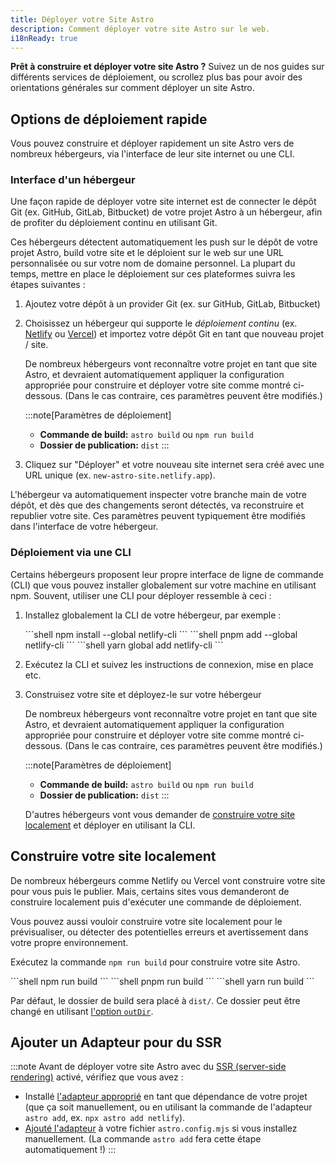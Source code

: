 ```yaml
---
title: Déployer votre Site Astro
description: Comment déployer votre site Astro sur le web.
i18nReady: true
---
```



**Prêt à construire et déployer votre site Astro ?** Suivez un de nos guides sur différents services de déploiement, ou scrollez plus bas pour avoir des orientations générales sur comment déployer un site Astro.

<DeployGuidesNav />

## Options de déploiement rapide

Vous pouvez construire et déployer rapidement un site Astro vers de nombreux hébergeurs, via l'interface de leur site internet ou une CLI.

### Interface d'un hébergeur

Une façon rapide de déployer votre site internet est de connecter le dépôt Git (ex. GitHub, GitLab, Bitbucket) de votre projet Astro à un hébergeur, afin de profiter du déploiement continu en utilisant Git.

Ces hébergeurs détectent automatiquement les push sur le dépôt de votre projet Astro, build votre site et le déploient sur le web sur une URL personnalisée ou sur votre nom de domaine personnel. La plupart du temps, mettre en place le déploiement sur ces plateformes suivra les étapes suivantes :

1. Ajoutez votre dépôt à un provider Git (ex. sur GitHub, GitLab, Bitbucket)

1. Choisissez un hébergeur qui supporte le *déploiement continu* (ex. [Netlify](/fr/guides/deploy/netlify/) ou [Vercel](/fr/guides/deploy/vercel/)) et importez votre dépôt Git en tant que nouveau projet / site.

    De nombreux hébergeurs vont reconnaître votre projet en tant que site Astro, et devraient automatiquement appliquer la configuration appropriée pour construire et déployer votre site comme montré ci-dessous. (Dans le cas contraire, ces paramètres peuvent être modifiés.)

    :::note[Paramètres de déploiement]
    - **Commande de build:** `astro build` ou `npm run build`
    - **Dossier de publication:** `dist`
    :::

1. Cliquez sur "Déployer" et votre nouveau site internet sera créé avec une URL unique (ex. `new-astro-site.netlify.app`).


L'hébergeur va automatiquement inspecter votre branche main de votre dépôt, et dès que des changements seront détectés, va reconstruire et republier votre site. Ces paramètres peuvent typiquement être modifiés dans l'interface de votre hébergeur.

### Déploiement via une CLI

Certains hébergeurs proposent leur propre interface de ligne de commande (CLI) que vous pouvez installer globalement sur votre machine en utilisant npm. Souvent, utiliser une CLI pour déployer ressemble à ceci :

1. Installez globalement la CLI de votre hébergeur, par exemple :

    <PackageManagerTabs>
        <Fragment slot="npm">
        ```shell
        npm install --global netlify-cli
        ```
        </Fragment>
        <Fragment slot="pnpm">
        ```shell
        pnpm add --global netlify-cli
        ```
        </Fragment>
        <Fragment slot="yarn">
        ```shell
        yarn global add netlify-cli
        ```
        </Fragment>
    </PackageManagerTabs>

1. Exécutez la CLI et suivez les instructions de connexion, mise en place etc.

1. Construisez votre site et déployez-le sur votre hébergeur

    De nombreux hébergeurs vont reconnaître votre projet en tant que site Astro, et devraient automatiquement appliquer la configuration appropriée pour construire et déployer votre site comme montré ci-dessous. (Dans le cas contraire, ces paramètres peuvent être modifiés.)

    :::note[Paramètres de déploiement]
    - **Commande de build:** `astro build` ou `npm run build`
    - **Dossier de publication:** `dist`
    :::


    D'autres hébergeurs vont vous demander de [construire votre site localement](#construire-votre-site-localement) et déployer en utilisant la CLI.

## Construire votre site localement

De nombreux hébergeurs comme Netlify ou Vercel vont construire votre site pour vous puis le publier. Mais, certains sites vous demanderont de construire localement puis d'exécuter une commande de déploiement.

Vous pouvez aussi vouloir construire votre site localement pour le prévisualiser, ou détecter des potentielles erreurs et avertissement dans votre propre environnement.

Exécutez la commande `npm run build` pour construire votre site Astro.

<PackageManagerTabs>
      <Fragment slot="npm">
      ```shell
      npm run build
      ```
      </Fragment>
      <Fragment slot="pnpm">
      ```shell
      pnpm run build
      ```
      </Fragment>
      <Fragment slot="yarn">
      ```shell
      yarn run build
      ```
      </Fragment>
  </PackageManagerTabs>

Par défaut, le dossier de build sera placé à `dist/`. Ce dossier peut être changé en utilisant [l'option `outDir`](/fr/reference/configuration-reference/#outdir).

## Ajouter un Adapteur pour du SSR

:::note
Avant de déployer votre site Astro avec du [SSR (server-side rendering)](/fr/guides/server-side-rendering/) activé, vérifiez que vous avez :

- Installé [l'adapteur approprié](/fr/guides/server-side-rendering/) en tant que dépendance de votre projet (que ça soit manuellement, ou en utilisant la commande de l'adapteur `astro add`, ex. `npx astro add netlify`).
- [Ajouté l'adapteur](/fr/reference/configuration-reference/#integrations) à votre fichier `astro.config.mjs` si vous installez manuellement. (La commande `astro add` fera cette étape automatiquement !)
:::
